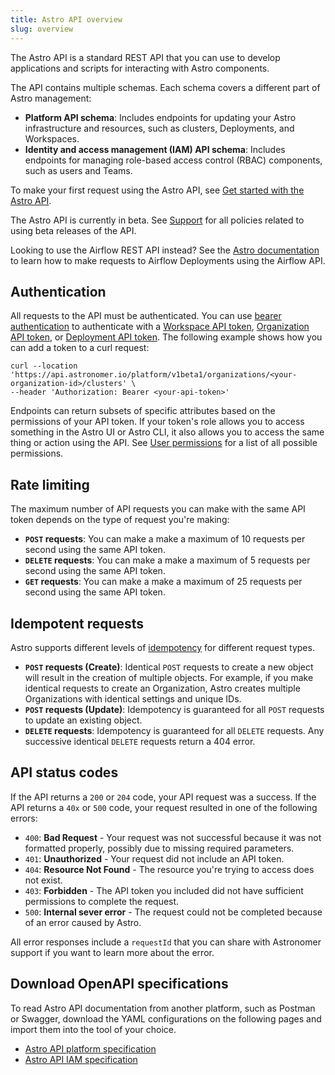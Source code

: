 ```yaml
---
title: Astro API overview
slug: overview
---
```


The Astro API is a standard REST API that you can use to develop applications and scripts for interacting with Astro components.

The API contains multiple schemas. Each schema covers a different part of Astro management:

- **Platform API schema**: Includes endpoints for updating your Astro infrastructure and resources, such as clusters, Deployments, and Workspaces.
- **Identity and access management (IAM) API schema**: Includes endpoints for managing role-based access control (RBAC) components, such as users and Teams.

To make your first request using the Astro API, see [Get started with the Astro API](/api/get-started).

<Info>

The Astro API is currently in beta. See [Support](/api/versioning-and-support) for all policies related to using beta releases of the API.

</Info>

<Tip>

Looking to use the Airflow REST API instead? See the [Astro documentation](https://docs.astronomer.io/astro/airflow-api) to learn how to make requests to Airflow Deployments using the Airflow API.

</Tip>

## Authentication

All requests to the API must be authenticated. You can use [bearer authentication](https://swagger.io/docs/specification/authentication/bearer-authentication/) to authenticate with a [Workspace API token](https://docs.astronomer.io/astro/workspace-api-tokens), [Organization API token](https://docs.astronomer.io/astro/organization-api-tokens), or [Deployment API token](https://docs.astronomer.io/astro/deplopyment-api-tokens). The following example shows how you can add a token to a curl request:

```curl
curl --location 'https://api.astronomer.io/platform/v1beta1/organizations/<your-organization-id>/clusters' \
--header 'Authorization: Bearer <your-api-token>'
```

Endpoints can return subsets of specific attributes based on the permissions of your API token. If your token's role allows you to access something in the Astro UI or Astro CLI, it also allows you to access the same thing or action using the API. See [User permissions](https://docs.astronomer.io/astro/user-permissions) for a list of all possible permissions.

## Rate limiting

The maximum number of API requests you can make with the same API token depends on the type of request you're making:

- **`POST` requests**: You can make a make a maximum of 10 requests per second using the same API token.
- **`DELETE` requests**: You can make a make a maximum of 5 requests per second using the same API token.
- **`GET` requests**: You can make a make a maximum of 25 requests per second using the same API token.

## Idempotent requests

Astro supports different levels of [idempotency](https://en.wikipedia.org/wiki/Idempotence) for different request types.

- **`POST` requests (Create)**: Identical `POST` requests to create a new object will result in the creation of multiple objects. For example, if you make identical requests to create an Organization, Astro creates multiple Organizations with identical settings and unique IDs.
- **`POST` requests (Update)**: Idempotency is guaranteed for all `POST` requests to update an existing object.
- **`DELETE` requests**: Idempotency is guaranteed for all `DELETE` requests. Any successive identical `DELETE` requests return a 404 error.

## API status codes

If the API returns a `200` or `204` code, your API request was a success. If the API returns a `40x` or `500` code, your request resulted in one of the following errors:

- `400`: **Bad Request** - Your request was not successful because it was not formatted properly, possibly due to missing required parameters. 
- `401`: **Unauthorized** - Your request did not include an API token. 
- `404`: **Resource Not Found** - The resource you're trying to access does not exist.
- `403`: **Forbidden** - The API token you included did not have sufficient permissions to complete the request.
- `500`: **Internal sever error** - The request could not be completed because of an error caused by Astro.

All error responses include a `requestId` that you can share with Astronomer support if you want to learn more about the error. 

## Download OpenAPI specifications

To read Astro API documentation from another platform, such as Postman or Swagger, download the YAML configurations on the following pages and import them into the tool of your choice.

- [Astro API platform specification](https://api.astronomer.io/spec/platform/v1beta1)
- [Astro API IAM specification](https://api.astronomer.io/spec/iam/v1beta1)